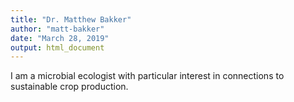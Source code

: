 ```yaml
---
title: "Dr. Matthew Bakker"
author: "matt-bakker"
date: "March 28, 2019"
output: html_document
---
```


I am a microbial ecologist with particular interest in connections to sustainable crop production.